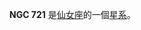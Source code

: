 {{NGCInfoBox|NGCID=NGC 721|發現者=德亞瑞司特|發現日期=1862年8月27日|其他編號=UGC 1376,MCG 6-5-43,ZWG 522.56|曆元=J2000.0|赤經=1時54分45.4秒
|赤緯=39°22'59"|星座=仙女座|星體=星系|星等=13.3|表面亮度=13.7|藍等=14.1}}

'''NGC 721''' 是[[仙女座|仙女座]]的一個[[星系|星系]]。

{{NGCReference|721}}

{{Catalogs|NGC=721}}